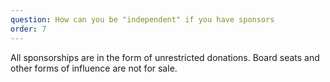 ```yaml
---
question: How can you be "independent" if you have sponsors
order: 7
---
```


All sponsorships are in the form of unrestricted donations. Board seats and other
forms of influence are not for sale.